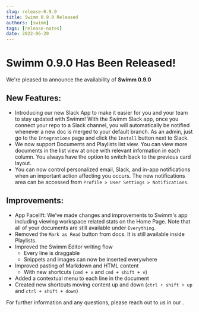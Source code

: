 ```yaml
---
slug: release-0.9.0
title: Swimm 0.9.0 Released
authors: [swimm] 
tags: [release-notes]
date: 2022-06-20
---
```


# Swimm 0.9.0 Has Been Released!

We're pleased to announce the availability of **Swimm 0.9.0**<SwimmMoji text="release"/>

<SwimmReleaseBlogPost version="0.9.0" />

<SwimmReleaseVideo version="0.9.0" />

## New Features:
- Introducing our new Slack App to make it easier for you and your team to stay updated with Swimm! With the Swimm Slack app, once you connect your repo to a Slack channel, you will automatically be notified whenever a new doc is merged to your default branch. As an admin, just go to the `Integrations` page and click the `Install` button next to Slack.
- We now support Documents and Playlists list view. You can view more documents in the list view at once with relevant information in each column. You always have the option to switch back to the previous card layout.
- You can now control personalized email, Slack, and in-app notifications when an important action affecting you occurs. The new notifications area can be accessed from `Profile > User Settings > Notifications`.

## Improvements:
- App Facelift: We’ve made changes and improvements to Swimm's app including viewing workspace related stats on the Home Page. Note that all of your documents are still available under `Everything`.
- Removed the `Mark as Read` button from docs. It is still available inside Playlists.
- Improved the Swimm Editor writing flow
  - Every line is draggable
  - Snippets and images can now be inserted everywhere
- Improved pasting of Markdown and HTML content
  - With new shortcuts (`cmd + v` and `cmd + shift + v`)
- Added a contextual menu to each line in the document
- Created new shortcuts moving content up and down (`ctrl + shift + up` and `ctrl + shift + down`)


For further information and any questions, please reach out to us in our <SwimmLink target="slack" />.

<SwimmReleaseTweet version="0.9.0" />
